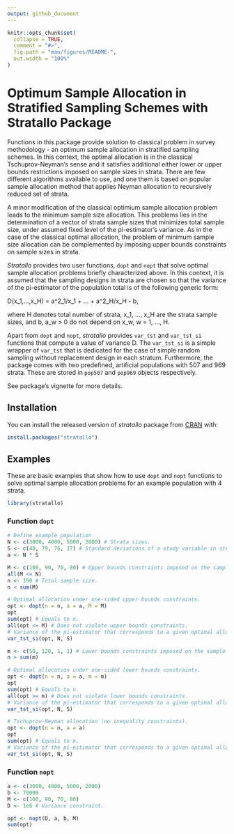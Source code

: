 ```yaml
---
output: github_document
---
```


<!-- README.md is generated from README.Rmd. Please edit that file -->

```r
knitr::opts_chunk$set(
  collapse = TRUE,
  comment = "#>",
  fig.path = "man/figures/README-",
  out.width = "100%"
)
```

# Optimum Sample Allocation in Stratified Sampling Schemes with Stratallo Package

<!-- badges: start -->
<!-- badges: end -->

Functions in this package provide solution to classical problem in survey
methodology - an optimum sample allocation in stratified sampling schemes. In
this context, the optimal allocation is in the classical Tschuprov-Neyman's
sense and it satisfies additional either lower or upper bounds restrictions
imposed on sample sizes in strata. There are few different algorithms available
to use, and one them is based on popular sample allocation method that applies
Neyman allocation to recursively reduced set of strata.

A minor modification of the classical optimium sample allocation problem leads
to the minimum sample size allocation. This problems lies in the determination
of a vector of strata sample sizes that minimizes total sample size, under
assumed fixed level of the pi-estimator's variance. As in the case of the
classical optimal allocation, the problem of minimum sample size allocation
can be complemented by imposing upper bounds constraints on sample sizes in
strata.
  
*Stratallo* provides two user functions, `dopt` and `nopt` that solve optimal
sample allocation problems briefly characterized above. In this context, it is
assumed that the sampling designs in strata are chosen so that the variance of
the pi-estimator of the population total is of the following generic form:

D(x_1,...,x_H) = a^2_1/x_1 + ... + a^2_H/x_H - b,

where H denotes total number of strata, x_1, ..., x_H are the strata sample
sizes, and b, a_w > 0 do not depend on x_w, w = 1, ..., H.

Apart from `dopt` and `nopt`, *stratallo* provides `var_tst` and `var_tst_si`
functions that compute a value of variance D. The `var_tst_si` is a
simple wrapper of `var_tst` that is dedicated for the case of simple random
sampling without replacement design in each stratum. Furthermore, the package
comes with two predefined, artificial populations with 507 and 969 strata. These
are stored in `pop507` and `pop969` objects respectively.

See package's vignette for more details.

## Installation

You can install the released version of *stratallo* package from
[CRAN](https://CRAN.R-project.org) with:

``` r
install.packages("stratallo")
```

## Examples

These are basic examples that show how to use `dopt` and `nopt` functions
to solve optimal sample allocation problems for an example population with 4
strata.

```r
library(stratallo)
```

### Function `dopt`

```r
# Define example population
N <- c(3000, 4000, 5000, 2000) # Strata sizes.
S <- c(48, 79, 76, 17) # Standard deviations of a study variable in strata.
a <- N * S
```

```r
M <- c(100, 90, 70, 80) # Upper bounds constraints imposed on the sample sizes in strata.
all(M <= N)
n <- 190 # Total sample size.
n < sum(M)

# Optimal allocation under one-sided upper bounds constraints.
opt <- dopt(n = n, a = a, M = M)
opt
sum(opt) # Equals to n.
all(opt <= M) # Does not violate upper bounds constraints.
# Variance of the pi-estimator that corresponds to a given optimal allocation.
var_tst_si(opt, N, S)
```

```r

m <- c(50, 120, 1, 1) # Lower bounds constraints imposed on the sample sizes in strata.
n > sum(m)

# Optimal allocation under one-sided lower bounds constraints.
opt <- dopt(n = n, a = a, m = m)
opt
sum(opt) # Equals to n.
all(opt >= m) # Does not violate lower bounds constraints.
# Variance of the pi-estimator that corresponds to a given optimal allocation.
var_tst_si(opt, N, S)
```

```r

# Tschuprov-Neyman allocation (no inequality constraints).
opt <- dopt(n = n, a = a)
opt
sum(opt) # Equals to n.
# Variance of the pi-estimator that corresponds to a given optimal allocation.
var_tst_si(opt, N, S)
```

### Function `nopt`

```r

a <- c(3000, 4000, 5000, 2000)
b <- 70000
M <- c(100, 90, 70, 80)
D <- 1e6 # Variance constraint.

opt <- nopt(D, a, b, M)
sum(opt)
```
